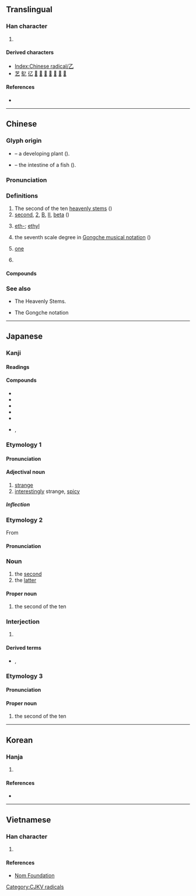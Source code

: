 {{character info/new}}
{{also|之}}
==Translingual==
{{stroke order|type=animate}}

===Han character===
{{Han char|rn=5|rad=乙|as=00|sn=1|four=17710|canj=NU}}

# {{mul-kangxi radical-def}}

====Derived characters====
* [[Index:Chinese radical/乙]]
* [[艺]] [[鳦]] [[𢒼]] [[𤴥]] [[𥘆]] [[𥝎]] [[𦨇]] [[𧈝]] [[𩁶]] [[𪐘]]

====References====
* {{Han ref|kx=0083.150|dkj=00161|dj=0167.070|hdz=10047.040|uh=4E59|ud=20057|bh=A441|bd=42049}}

----

==Chinese==
{{zh-forms}}

===Glyph origin===
{{Han etyl}}

* {{liushu|p}} – a developing plant (''{{w|Shuowen}}'').
* {{liushu|p}} – the intestine of a fish (''{{w|Erya}}'').

===Pronunciation===
{{zh-pron
|m=yǐ
|c=jyut3,jyut6
|mn=it
|h=pfs=yet
|w=4iq
|mc=y
|oc=y
|cat=n,pn,num
}}

===Definitions===
{{zh-hanzi}}

# The second of the ten [[heavenly stem]]s ({{zh-l|天干}})
# [[second]], [[2]], [[B]], [[II]], [[beta]] ({{non-gloss definition|used for unnamed people or object, to enumarate headings in a list, for grade}})
#: {{zh-x|路人 甲 和 路人 乙|Person A and person '''B'''}}
#: {{zh-x|他 法語 成績 得 了 乙。|He got a '''B''' in French.}}
#: {{zh-x|乙肝|hepatitis '''B'''}}
# {{lb|zh|chemistry}} [[eth-]]; [[ethyl]]
#: {{zh-x|乙烷|'''eth'''ane}}
# the seventh scale degree in [[w:Gongche_notation|Gongche musical notation]] ({{zh-l|工尺譜}})
# {{lb|zh|literary|formal}} [[one]]
#: {{zh-x|（公文）……加 乙 份。|(In official letters) …added '''one''' copy.}}
# {{surname|lang=zh}}

====Compounds====
{{zh-der|三氯乙烷|乙醇|太乙神針|乙烷|乙覽|圖乙|左乙|小乙|太乙|三氯乙烯|乙酸|乙炔|塗乙|太乙數|勾乙|乙醚|乙等特考|乙烯|氯乙烯|某乙|甲乙|鳧乙|聚乙烯|苯乙烯|越鳧楚乙|聚苯乙烯}}

===See also===
* {{zh-l|天干}} The Heavenly Stems.
* {{zh-l|工尺譜}} The Gongche notation

----

==Japanese==

===Kanji===
{{ja-kanji|grade=c|rs=乙00}}

====Readings====
{{ja-readings
|goon=おつ, おち
|kanon=いつ
|kun=きのと-, おと-
}}

====Compounds====
* {{ja-r|乙子|おとご}}
* {{ja-r|乙種|おつしゅ}}
* {{ja-r|乙巡|おつじゅん}}
* {{ja-r|乙女|おとめ}}
* {{ja-r|乙姫|おとひめ}}
* {{ja-r|乙夜|いつや}}, {{ja-r|乙夜|おつや}}

===Etymology 1===
{{ja-kanjitab|おつ|yomi=o}}
{{rfe|ja}}

====Pronunciation====
{{ja-pron|acc=0|y=go|おつ}}

====Adjectival noun====
{{ja-adj|infl=na|おつ}}

# [[strange]]
# [[interestingly]] strange, [[spicy]]

=====Inflection=====
{{ja-na|おつ}}

===Etymology 2===
{{ja-kanjitab|おつ|yomi=o}}
From {{der|ja|ltc|tr=ʔit|乙|sort=おつ}}

====Pronunciation====
{{ja-pron|acc=1|acc2=0|y=go|おつ}}

===Noun===
{{ja-noun|おつ}}

# the [[second]]
# the [[latter]]

====Proper noun====
{{wp|lang=ja}}
{{ja-pos|proper|おつ}}

# the second of the ten {{w|Celestial stem|Heavenly Stems}}

{{topics|ja|Heavenly Stems|sort=おつ}}

===Interjection===
{{ja-pos|おつ|interjection}}

# {{lb|ja|internet slang}} {{clipping of|お疲れ様です|tr=otsukaresama desu|lang=ja}}

====Derived terms====
* {{ja-r|うぽつ}}, {{ja-r|うｐ乙|うｐおつ}}

===Etymology 3===
{{ja-kanjitab|きのと|yomi=k}}
{{com|ja|木|の|弟|tr1=Ki|t1={{w|Wood (Wu Xing)|Wood}}|pos1=one of the {{w|Wu Xing|Five Elements}}|tr2=no|pos2=attributive marker|tr3=oto|t3=[[younger brother]]|sort=きのと}}

====Pronunciation====
{{ja-pron|acc=2|y=k|きのと}}

====Proper noun====
{{ja-pos|proper|きのと}}

# the second of the ten {{w|Celestial stem|Heavenly Stems}}

{{cln|ja|words with multiple readings}}

----

==Korean==

===Hanja===
{{ko-hanja|hangeul=을|rv=eul|mr=ŭl|eumhun=새|ehrv=sae|ehmr=sae|ehy=}}

# {{defn|lang=ko|sort=乙00}}

====References====
* {{Hanja ref|nav=10977}}

[[Category:CJKV radicals]]

----

==Vietnamese==

===Han character===
{{vi-hantu|[[ất]], [[át]], [[ắc]], [[ắt]], [[hắt]], [[ặc]], [[lớt]]|rs=乙00}}

# {{defn|lang=vi|sort=乙00}}

====References====
* [http://nomfoundation.org/common/nom_details.php?codepoint=4e59 Nom Foundation]